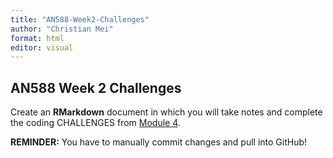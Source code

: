 ```yaml
---
title: "AN588-Week2-Challenges"
author: "Christian Mei"
format: html
editor: visual
---
```


## AN588 Week 2 Challenges

Create an **RMarkdown** document in which you will take notes and complete the coding CHALLENGES from [Module 4](http://fuzzyatelin.github.io/bioanth-stats/module-04/module-04.html).

**REMINDER:** You have to manually commit changes and pull into GitHub!
